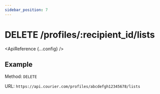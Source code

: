 ```yaml
---
sidebar_position: 7
---
```



# DELETE /profiles/:recipient_id/lists

<ApiReference {...config} />

## Example

Method: `DELETE`

URL: `https://api.courier.com/profiles/abcdefgh12345678/lists`
